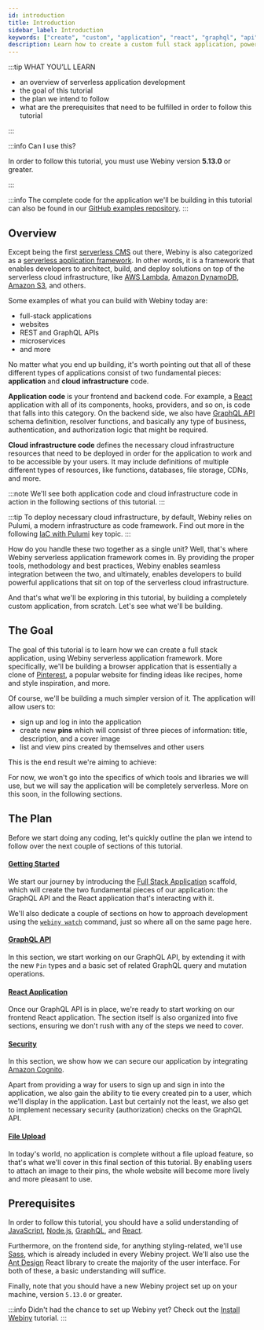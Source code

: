 ```yaml
---
id: introduction
title: Introduction
sidebar_label: Introduction
keywords: ["create", "custom", "application", "react", "graphql", "api", "scaffolding"]
description: Learn how to create a custom full stack application, powered by React and a GraphQL API.
---
```



:::tip WHAT YOU’LL LEARN

- an overview of serverless application development
- the goal of this tutorial
- the plan we intend to follow
- what are the prerequisites that need to be fulfilled in order to follow this tutorial

:::

:::info Can I use this?

In order to follow this tutorial, you must use Webiny version **5.13.0** or greater.

:::

:::info
The complete code for the application we'll be building in this tutorial can also be found in our [GitHub examples repository](https://github.com/webiny/webiny-examples/tree/master/create-custom-application/full-example).
:::


## Overview

Except being the first [serverless CMS](https://www.webiny.com/serverless-cms) out there, Webiny is also categorized as a [serverless application framework](https://www.webiny.com/serverless-application-framework). In other words, it is a framework that enables developers to architect, build, and deploy solutions on top of the serverless cloud infrastructure, like [AWS Lambda](https://aws.amazon.com/lambda/), [Amazon DynamoDB](https://aws.amazon.com/dynamodb/), [Amazon S3](https://aws.amazon.com/s3/), and others.

Some examples of what you can build with Webiny today are:

- full-stack applications
- websites
- REST and GraphQL APIs
- microservices
- and more

No matter what you end up building, it's worth pointing out that all of these different types of applications consist of two fundamental pieces: **application** and **cloud infrastructure** code.

**Application code** is your frontend and backend code. For example, a [React](https://reactjs.org/) application with all of its components, hooks, providers, and so on, is code that falls into this category. On the backend side, we also have [GraphQL API](https://graphql.org/) schema definition, resolver functions, and basically any type of business, authentication, and authorization logic that might be required.

**Cloud infrastructure code** defines the necessary cloud infrastructure resources that need to be deployed in order for the application to work and to be accessible by your users. It may include definitions of multiple different types of resources, like functions, databases, file storage, CDNs, and more.

:::note
We'll see both application code and cloud infrastructure code in action in the following sections of this tutorial.
:::

:::tip
To deploy necessary cloud infrastructure, by default, Webiny relies on Pulumi, a modern infrastructure as code framework. Find out more in the following [IaC with Pulumi](/docs/key-topics/deployment/iac-with-pulumi) key topic.
:::

How do you handle these two together as a single unit? Well, that's where Webiny serverless application framework comes in. By providing the proper tools, methodology and best practices, Webiny enables seamless integration between the two, and ultimately, enables developers to build powerful applications that sit on top of the serverless cloud infrastructure.

And that's what we'll be exploring in this tutorial, by building a completely custom application, from scratch. Let's see what we'll be building.

## The Goal

The goal of this tutorial is to learn how we can create a full stack application, using Webiny serverless application framework. More specifically, we'll be building a browser application that is essentially a clone of [Pinterest](https://help.pinterest.com/en/guide/all-about-pinterest), a popular website for finding ideas like recipes, home and style inspiration, and more.

Of course, we'll be building a much simpler version of it. The application will allow users to:

- sign up and log in into the application
- create new **pins** which will consist of three pieces of information: title, description, and a cover image
- list and view pins created by themselves and other users

This is the end result we're aiming to achieve:

<CenteredImage src={viewPins} alt="The Pinterest Clone Application - Pins List" />
<CenteredImage src={viewPin} alt="The Pinterest Clone Application - Pin Details" />

For now, we won't go into the specifics of which tools and libraries we will use, but we will say the application will be completely serverless. More on this soon, in the following sections.

## The Plan

Before we start doing any coding, let's quickly outline the plan we intend to follow over the next couple of sections of this tutorial.

<CenteredImage src={plan} canEnlarge={false} shadow={false} alt="Create Custom Application - The Plan" />

#### [Getting Started](/docs/tutorials/create-custom-application/getting-started)

We start our journey by introducing the [Full Stack Application](/docs/how-to-guides/scaffolding/full-stack-application) scaffold, which will create the two fundamental pieces of our application: the GraphQL API and the React application that's interacting with it.

We'll also dedicate a couple of sections on how to approach development using the [`webiny watch`](/docs/how-to-guides/use-watch-command) command, just so where all on the same page here.

#### [GraphQL API](/docs/tutorials/create-custom-application/graphql-api)

In this section, we start working on our GraphQL API, by extending it with the new `Pin` types and a basic set of related GraphQL query and mutation operations.

#### [React Application](/docs/tutorials/create-custom-application/react-application/introduction)

Once our GraphQL API is in place, we're ready to start working on our frontend React application. The section itself is also organized into five sections, ensuring we don't rush with any of the steps we need to cover.

#### [Security](#)

In this section, we show how we can secure our application by integrating [Amazon Cognito](https://aws.amazon.com/cognito/).

Apart from providing a way for users to sign up and sign in into the application, we also gain the ability to tie every created pin to a user, which we'll display in the application. Last but certainly not the least, we also get to implement necessary security (authorization) checks on the GraphQL API.

#### [File Upload](#)

In today's world, no application is complete without a file upload feature, so that's what we'll cover in this final section of this tutorial. By enabling users to attach an image to their pins, the whole website will become more lively and more pleasant to use.

## Prerequisites

In order to follow this tutorial, you should have a solid understanding of [JavaScript](https://developer.mozilla.org/en-US/docs/Web/javascript), [Node.js](https://nodejs.org/en/), [GraphQL](https://graphql.org/), and [React](https://reactjs.org/).

Furthermore, on the frontend side, for anything styling-related, we'll use [Sass](https://sass-lang.com/), which is already included in every Webiny project. We'll also use the [Ant Design](https://ant.design/docs/react/introduce) React library to create the majority of the user interface. For both of these, a basic understanding will suffice.

Finally, note that you should have a new Webiny project set up on your machine, version `5.13.0` or greater.

:::info
Didn't had the chance to set up Webiny yet? Check out the [Install Webiny](/docs/tutorials/create-custom-application/introduction) tutorial.
:::
